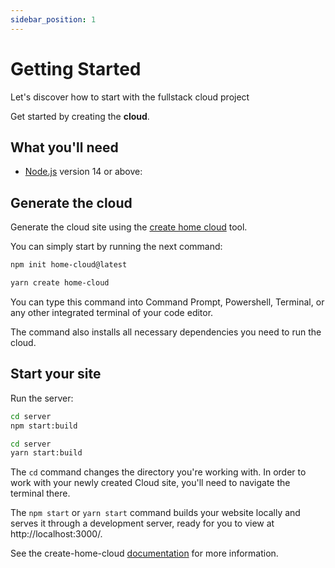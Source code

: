 ```yaml
---
sidebar_position: 1
---
```


# Getting Started

Let's discover how to start with the fullstack cloud project

Get started by creating the **cloud**.

## What you'll need

- [Node.js](https://nodejs.org/en/download/) version 14 or above:

## Generate the cloud

Generate the cloud site using the [create home cloud](https://www.npmjs.com/package/create-home-cloud) tool.

You can simply start by running the next command:


<Tabs>
<TabItem value="npm" label="npm">

```bash
npm init home-cloud@latest
```

</TabItem>
<TabItem value="yarn" label="Yarn">

```bash
yarn create home-cloud
```

</TabItem>

</Tabs>

You can type this command into Command Prompt, Powershell, Terminal, or any other integrated terminal of your code editor.

The command also installs all necessary dependencies you need to run the cloud.

## Start your site

Run the server:

<Tabs>
<TabItem value="npm" label="npm">

```bash
cd server
npm start:build
```

</TabItem>
<TabItem value="yarn" label="Yarn">

```bash
cd server
yarn start:build
```

</TabItem>

</Tabs>

The `cd` command changes the directory you're working with. In order to work with your newly created Cloud site, you'll need to navigate the terminal there.

The `npm start` or `yarn start` command builds your website locally and serves it through a development server, ready for you to view at http://localhost:3000/.

See the create-home-cloud [documentation](./create-home-cloud) for more information.
